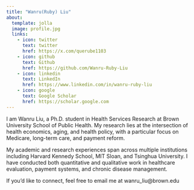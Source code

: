 ```yaml
---
title: "Wanru(Ruby) Liu"
about:
  template: jolla
  image: profile.jpg
  links:
    - icon: twitter
      text: twitter
      href: https://x.com/querube1103
    - icon: github
      text: Github
      href: https://github.com/Wanru-Ruby-Liu
    - icon: linkedin
      text: LinkedIn
      href: https://www.linkedin.com/in/wanru-ruby-liu
    - icon: google
      text: Google Scholar
      href: https://scholar.google.com
---
```


I am Wanru Liu, a Ph.D. student in Health Services Research at Brown University School of Public Health. My research lies at the intersection of health economics, aging, and health policy, with a particular focus on Medicare, long-term care, and payment reform.

My academic and research experiences span across multiple institutions including Harvard Kennedy School, MIT Sloan, and Tsinghua University. I have conducted both quantitative and qualitative work in healthcare evaluation, payment systems, and chronic disease management.

If you'd like to connect, feel free to email me at wanru_liu@brown.edu